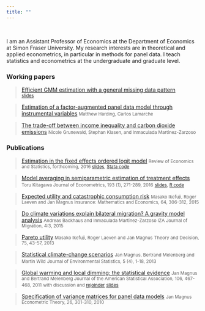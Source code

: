 ```yaml
---
title: ""
---
```


<br>

I am an Assistant Professor of Economics at the Department of Economics at Simon Fraser University. 
My research interests are in theoretical and applied econometrics, in particular in methods for panel data.
I teach statistics and econometrics at the undergraduate and graduate level.

### Working papers

> [Efficient GMM estimation with a general missing data pattern](M2013-missingData.pdf) <br> 
> <small>[slides](M2012-missingData-slides.pdf) </small>

> [Estimation of a factor-augmented panel data model through instrumental variables](HLM2015.pdf)
> <small>Matthew Harding, Carlos Lamarche </small>

> [The trade-off between income inequality and carbon dioxide emissions](emissions-and-inequality.pdf)
> <small>Nicole Grunewald, Stephan Klasen, and Inmaculada Martinez-Zarzoso </small>

### Publications

> [Estimation in the fixed effects ordered logit model](Muris-FEOL-RESTAT-20160425.pdf) 
> <small>Review of Economics and Statistics, forthcoming, 2016 </small> 
> <small>[slides](feol-slides-2016004.pdf), [Stata code](http://dx.doi.org/10.7910/DVN/IUJ3VZ)</small>

> [Model averaging in semiparametric estimation of treatment effects](http://dx.doi.org/10.1016/j.jeconom.2016.03.002)
> <small>Toru Kitagawa </small> 
> <small>Journal of Econometrics, 193 (1), 271-289, 2016</small> 
> <small>[slides](KM2013-slides.pdf), [R code](KM-code.zip) </small>

> [Expected utility and catastrophic consumption risk](http://dx.doi.org/10.1016/j.insmatheco.2015.06.007)
> <small>Masako Ikefuji, Roger Laeven and Jan Magnus </small> 
> <small>Insurance: Mathematics and Economics, 64, 306-312, 2015</small>

> [Do climate variations explain bilateral migration? A gravity model analysis](http://www.izajom.com/content/4/1/3) 
> <small>Andreas Backhaus and Inmaculada Martinez-Zarzoso </small> 
> <small>IZA Journal of Migration, 4:3, 2015</small>

> [Pareto utility](http://dx.doi.org/10.1007/s11238-012-9293-8)
> <small>Masako Ikefuji, Roger Laeven and Jan Magnus</small>
> <small>Theory and Decision, 75, 43-57, 2013</small>

> [Statistical climate-change scenarios](http://www.jenvstat.org/v05/i04)
> <small>Jan Magnus, Bertrand Melenberg and Martin Wild</small>
> <small>Journal of Environmental Statistics, 5 (4), 1-18, 2013</small>


> [Global warming and local dimming: the statistical evidence](http://dx.doi.org/10.1198/jasa.2011.ap09508) 
> <small>Jan Magnus and Bertrand Melenberg </small>
> <small>Journal of the American Statistical Association, 106, 467-468, 2011</small>
> <small>with discussion and [rejoinder](http://dx.doi.org/10.1198/jasa.2011.ap11319)</small>
> <small>[slides](MMM2010_slides.pdf)</small>

> [Specification of variance matrices for panel data models](http://dx.doi.org/10.1017/S0266466609090756)
> <small>Jan Magnus</small>
> <small>Econometric Theory, 26, 301-310, 2010 </small>
